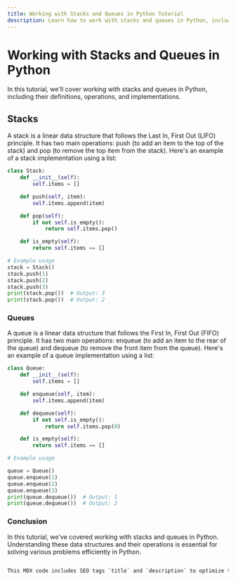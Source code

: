```yaml
---
title: Working with Stacks and Queues in Python Tutorial
description: Learn how to work with stacks and queues in Python, including their definitions, operations, and implementations. This tutorial provides examples and explanations to help you understand stacks and queues in Python.
---
```


# Working with Stacks and Queues in Python

In this tutorial, we'll cover working with stacks and queues in Python, including their definitions, operations, and implementations.

## Stacks

A stack is a linear data structure that follows the Last In, First Out (LIFO) principle. It has two main operations: push (to add an item to the top of the stack) and pop (to remove the top item from the stack). Here's an example of a stack implementation using a list:

```python
class Stack:
    def __init__(self):
        self.items = []

    def push(self, item):
        self.items.append(item)

    def pop(self):
        if not self.is_empty():
            return self.items.pop()

    def is_empty(self):
        return self.items == []

# Example usage
stack = Stack()
stack.push(1)
stack.push(2)
stack.push(3)
print(stack.pop())  # Output: 3
print(stack.pop())  # Output: 2
```
### Queues
A queue is a linear data structure that follows the First In, First Out (FIFO) principle. It has two main operations: enqueue (to add an item to the rear of the queue) and dequeue (to remove the front item from the queue). Here's an example of a queue implementation using a list:

```python
class Queue:
    def __init__(self):
        self.items = []

    def enqueue(self, item):
        self.items.append(item)

    def dequeue(self):
        if not self.is_empty():
            return self.items.pop(0)

    def is_empty(self):
        return self.items == []

# Example usage

queue = Queue()
queue.enqueue(1)
queue.enqueue(2)
queue.enqueue(3)
print(queue.dequeue())  # Output: 1
print(queue.dequeue())  # Output: 2
```
### Conclusion
In this tutorial, we've covered working with stacks and queues in Python. Understanding these data structures and their operations is essential for solving various problems efficiently in Python.

```css

This MDX code includes SEO tags `title` and `description` to optimize the page for search engines.
```
